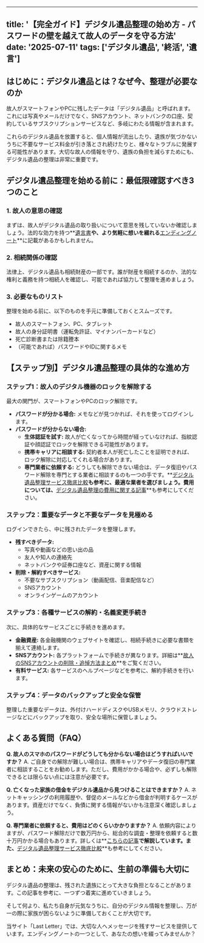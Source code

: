 
---
title: '【完全ガイド】デジタル遺品整理の始め方 - パスワードの壁を越えて故人のデータを守る方法'
date: '2025-07-11'
tags: ['デジタル遺品', '終活', '遺言']
---

## はじめに：デジタル遺品とは？なぜ今、整理が必要なのか

故人がスマートフォンやPCに残したデータは「デジタル遺品」と呼ばれます。これには写真やメールだけでなく、SNSアカウント、ネットバンクの口座、契約しているサブスクリプションサービスなど、多岐にわたる情報が含まれます。

これらのデジタル遺品を放置すると、個人情報が流出したり、遺族が気づかないうちに不要なサービス料金が引き落とされ続けたりと、様々なトラブルに発展する可能性があります。大切な故人の情報を守り、遺族の負担を減らすためにも、デジタル遺品の整理は非常に重要です。

## デジタル遺品整理を始める前に：最低限確認すべき3つのこと

### 1. 故人の意思の確認

まずは、故人がデジタル遺品の取り扱いについて意思を残していないか確認しましょう。法的な効力を持つ**[遺言書](/articles/will-and-testament-guide)**や、より気軽に想いを綴れる**[エンディングノート](/articles/ending-note-guide)**に記載があるかもしれません。

### 2. 相続関係の確認

法律上、デジタル遺品も相続財産の一部です。誰が財産を相続するのか、法的な権利と義務を持つ相続人を確認し、可能であれば協力して整理を進めましょう。

### 3. 必要なものリスト

整理を始める前に、以下のものを手元に準備しておくとスムーズです。

*   故人のスマートフォン、PC、タブレット
*   故人の身分証明書（運転免許証、マイナンバーカードなど）
*   死亡診断書または除籍謄本
*   （可能であれば）パスワードやIDに関するメモ

## 【ステップ別】デジタル遺品整理の具体的な進め方

### ステップ1：故人のデジタル機器のロックを解除する

最大の関門が、スマートフォンやPCのロック解除です。

*   **パスワードが分かる場合:** メモなどが見つかれば、それを使ってログインします。
*   **パスワードが分からない場合:**
    *   **生体認証を試す:** 故人が亡くなってから時間が経っていなければ、指紋認証や顔認証でロックを解除できる可能性があります。
    *   **携帯キャリアに相談する:** 契約者本人が死亡したことを証明できれば、ロック解除に対応してくれる場合があります。
    *   **専門業者に依頼する:** どうしても解除できない場合は、データ復旧やパスワード解除を専門とする業者に相談するのも一つの手です。**[デジタル遺品整理サービス徹底比較](/articles/digital-legacy-services-comparison)**も参考に、最適な業者を選びましょう。費用については、**[デジタル遺品整理の費用に関する記事](/articles/digital-legacy-costs)**も参考にしてください。

### ステップ2：重要なデータと不要なデータを見極める

ログインできたら、中に残されたデータを整理します。

*   **残すべきデータ:**
    *   写真や動画などの思い出の品
    *   友人や知人の連絡先
    *   ネットバンクや証券口座など、資産に関する情報
*   **削除・解約すべきサービス:**
    *   不要なサブスクリプション（動画配信、音楽配信など）
    *   SNSアカウント
    *   オンラインゲームのアカウント

### ステップ3：各種サービスの解約・名義変更手続き

次に、具体的なサービスごとに手続きを進めます。

*   **金融資産:** 各金融機関のウェブサイトを確認し、相続手続きに必要な書類を揃えて連絡します。
*   **SNSアカウント:** 各プラットフォームで手続きが異なります。詳細は**[故人のSNSアカウントの削除・追悼方法まとめ](/articles/social-media-after-death-guide)**をご覧ください。
*   **有料サービス:** 各サービスのヘルプページなどを参考に、解約手続きを行います。

### ステップ4：データのバックアップと安全な保管

整理した重要なデータは、外付けハードディスクやUSBメモリ、クラウドストレージなどにバックアップを取り、安全な場所に保管しましょう。

## よくある質問（FAQ）

**Q. 故人のスマホのパスワードがどうしても分からない場合はどうすればいいですか？**
A. ご自身での解除が難しい場合は、携帯キャリアやデータ復旧の専門業者に相談することをお勧めします。ただし、費用がかかる場合や、必ずしも解除できるとは限らない点には注意が必要です。

**Q. 亡くなった家族の借金をデジタル遺品から見つけることはできますか？**
A. ネットキャッシングの利用履歴や、督促のメールなどから借金が判明するケースがあります。資産だけでなく、負債に関する情報がないかも注意深く確認しましょう。

**Q. 専門業者に依頼すると、費用はどのくらいかかりますか？**
A. 依頼内容によりますが、パスワード解除だけで数万円から、総合的な調査・整理を依頼すると数十万円かかる場合もあります。詳しくは**[こちらの記事](/articles/digital-legacy-costs)**で解説しています。また、**[デジタル遺品整理サービス徹底比較](/articles/digital-legacy-services-comparison)**も参考にしてください。

## まとめ：未来の安心のために、生前の準備も大切に

デジタル遺品の整理は、残された遺族にとって大きな負担となることがあります。この記事を参考に、一つずつ着実に進めていきましょう。

そして何より、私たち自身が元気なうちに、自分のデジタル情報を整理し、万が一の際に家族が困らないように準備しておくことが大切です。

当サイト「Last Letter」では、大切な人へメッセージを残すサービスを提供しています。エンディングノートの一つとして、あなたの想いを綴ってみませんか？

